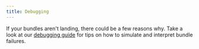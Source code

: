 ```yaml
---
title: Debugging
---
```


If your bundles aren't landing, there could be a few reasons why. Take a look at our [debugging guide](/flashbots-mev-share/searchers/debugging) for tips on how to simulate and interpret bundle failures.